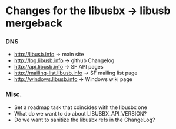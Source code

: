 = Changes for the libusbx &rarr; libusb mergeback =

=== DNS ===
* http://libusb.info -> main site
* http://log.libusb.info -> github Changelog
* http://api.libusb.info -> SF API pages
* http://mailing-list.libusb.info -> SF mailing list page
* http://windows.libusb.info -> Windows wiki page

=== Misc. ===
* Set a roadmap task that coincides with the libusbx one
* What do we want to do about LIBUSBX_API_VERSION?
* Do we want to sanitize the libusbx refs in the ChangeLog?

